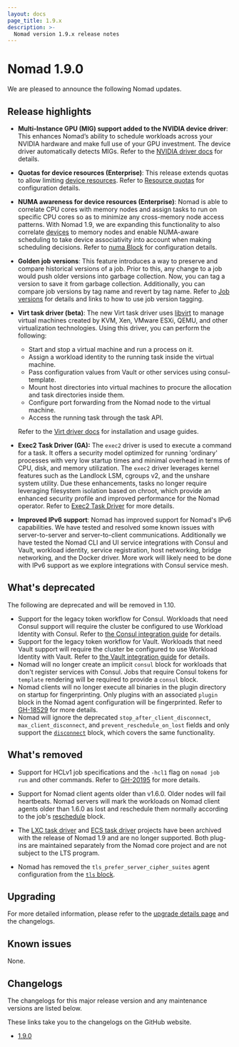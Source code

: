 ```yaml
---
layout: docs
page_title: 1.9.x
description: >-
  Nomad version 1.9.x release notes
---
```


# Nomad 1.9.0

We are pleased to announce the following Nomad updates.

## Release highlights

- **Multi-Instance GPU (MIG) support added to the NVIDIA device driver**: This
enhances Nomad’s ability to schedule workloads across your NVIDIA hardware and
make full use of your GPU investment. The device driver automatically detects
MIGs. Refer to the [NVIDIA driver docs](/nomad/plugins/devices/nvidia) for
details.

- **Quotas for device resources (Enterprise)**: This release extends quotas to
allow limiting [device resources](/nomad/docs/job-specification/device). Refer
to [Resource quotas](/nomad/docs/other-specifications/quota) for configuration details.

- **NUMA awareness for device resources (Enterprise)**: Nomad is able to
  correlate CPU cores with memory nodes and assign tasks to run on specific CPU
  cores so as to minimize any cross-memory node access patterns. With Nomad 1.9,
  we are expanding this functionality to also correlate
  [devices](/nomad/docs/concepts/plugins/devices) to memory nodes and enable
  NUMA-aware scheduling to take device associativity into account when making
  scheduling decisions. Refer to [numa
  Block](/nomad/docs/job-specification/numa) for configuration details.

- **Golden job versions**: This feature introduces a way to preserve and compare
  historical versions of a job. Prior to this, any change to a job would push
  older versions into garbage collection. Now, you can tag a version to save it
  from garbage collection. Additionally, you can compare job versions by tag
  name and revert by tag name. Refer to [Job
  versions](/nomad/docs/concepts/job.mdx#job-versions) for details and links to
  how to use job version tagging.

- **Virt task driver (beta)**: The new Virt task driver uses
  [libvirt](https://libvirt.org/) to manage virtual machines created by KVM,
  Xen, VMware ESXi, QEMU, and other virtualization technologies. Using this
  driver, you can perform the following:

  - Start and stop a virtual machine and run a process on it.
  - Assign a workload identity to the running task inside the virtual machine.
  - Pass configuration values from Vault or other services using consul-template.
  - Mount host directories into virtual machines to procure the allocation and task directories inside them.
  - Configure port forwarding from the Nomad node to the virtual machine.
  - Access the running task through the task API.

  Refer to the [Virt driver docs](https://github.com/hashicorp/nomad-driver-virt)
  for installation and usage guides.

- **Exec2 Task Driver (GA):** The `exec2` driver is used to execute a command
for a task. It offers a security model optimized for running 'ordinary'
processes with very low startup times and minimal overhead in terms of CPU,
disk, and memory utilization. The `exec2` driver leverages kernel features such
as the Landlock LSM, cgroups v2, and the unshare system utility. Due these
enhancements, tasks no longer require leveraging filesystem isolation based on
chroot, which provide an enhanced security profile and improved performance for
the Nomad operator. Refer to [Exec2 Task Driver](/nomad/plugins/drivers/exec2)
for more details.

- **Improved IPv6 support**: Nomad has improved support for Nomad's IPv6
capabilities. We have tested and resolved some known issues with
server-to-server and server-to-client communications. Additionally we have
tested the Nomad CLI and UI service integrations with Consul and Vault, workload
identity, service registration, host networking, bridge networking, and the
Docker driver. More work will likely need to be done with IPv6 support as we
explore integrations with Consul service mesh.


## What's deprecated

The following are deprecated and will be removed in 1.10.

- Support for the legacy token workflow for Consul. Workloads
  that need Consul support will require the cluster be configured to use
  Workload Identity with Consul. Refer to [the Consul integration
  guide][consul-integration] for details.
- Support for the legacy token workflow for Vault. Workloads
  that need Vault support will require the cluster be configured to use Workload
  Identity with Vault. Refer to [the Vault integration guide][vault-integration] for
  details.
- Nomad will no longer create an implicit `consul` block for workloads that
  don't register services with Consul. Jobs that require Consul tokens for
  `template` rendering will be required to provide a `consul` block.
- Nomad clients will no longer execute all binaries in the plugin directory on
  startup for fingerprinting. Only plugins with an associated `plugin` block in
  the Nomad agent configuration will be fingerprinted. Refer to [GH-18529][] for
  more details.
- Nomad will ignore the deprecated `stop_after_client_disconnect`,
  `max_client_disconnect`, and `prevent_reschedule_on_lost` fields and only
  support the [`disconnect`][] block, which covers the same functionality.

## What's removed

- Support for HCLv1 job specifications and the `-hcl1` flag on `nomad job run` and other commands. Refer to [GH-20195](https://github.com/hashicorp/nomad/issues/20195) for more details.

- Support for Nomad client agents older than v1.6.0. Older nodes will fail heartbeats. Nomad servers will mark the workloads on Nomad client agents older than 1.6.0 as lost and reschedule them normally according to the job's [reschedule](/nomad/docs/job-specification/reschedule) block.

- The [LXC task driver](https://github.com/hashicorp/nomad-driver-lxc) and [ECS
  task driver](https://github.com/hashicorp/nomad-driver-ecs) projects have been
  archived with the release of Nomad 1.9 and are no longer supported.  Both
  plug-ins are maintained separately from the Nomad core project and are not
  subject to the LTS program.

- Nomad has removed the `tls_prefer_server_cipher_suites` agent configuration from the [`tls` block](/nomad/docs/configuration/tls).


## Upgrading

For more detailed information, please refer to the [upgrade details
page](/nomad/docs/upgrade/upgrade-specific#nomad-1-9-0) and the changelogs.

## Known issues

None.

## Changelogs

The changelogs for this major release version and any maintenance versions are
listed below.

<Note> These links take you to the changelogs on the GitHub website. </Note>

- [1.9.0](https://github.com/hashicorp/nomad/releases/tag/v1.9.0)


[consul-integration]: /nomad/docs/integrations/consul/acl
[vault-integration]: /nomad/docs/integrations/vault/acl
[GH-18529]: https://github.com/hashicorp/nomad/issues/18529
[`disconnect`]: /nomad/docs/job-specification/disconnect
